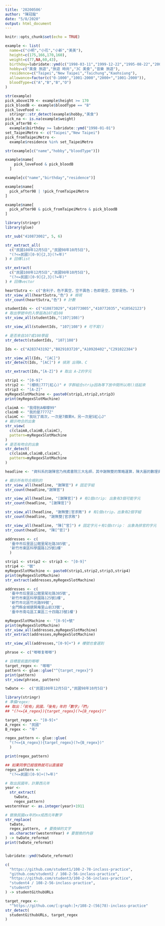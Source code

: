```yaml
---
title: '20200506'
author: "陳冠龍"
date: "5/8/2020"
output: html_document
---
```


```r
knitr::opts_chunk$set(echo = TRUE)
```

```r
example <- list(
  name=c("小明","小花","小新","美美"),
  height=c(175,166,170,160),
  weight=c(77,NA,60,43),
  birthday=lubridate::ymd(c("1998-03-11","1999-12-22","1995-08-22","2001-10-10")),
  hobby=c("美食 旅遊","旅遊 時尚","3C 美食","音樂 旅遊"),
  residence=c("Taipei","New Taipei","Taichung","Kaohsiung"),
  allowance=factor(c("0-1000","1001-2000","2000+","1001-2000")),
  bloodType=c("A","B","B","O")
)
```

```r
str(example)
pick_above170 <- example$height >= 170
pick_bloodB <- example$bloodType == "B"
pick_loveFood <- 
  stringr::str_detect(example$hobby,"美食")
pick_na <- is.na(example$weight)
pick_after98 <- 
  example$birthday >= lubridate::ymd("1998-01-01")
set_TaipeiMetro <- c("Taipei","New Taipei")
pick_fromTaipeiMetro <- 
  example$residence %in% set_TaipeiMetro
```

```r
str(example[c("name","hobby","bloodType")])

example$name[
    pick_loveFood & pick_bloodB
  ]
```

```r
example[c("name","birthday","residence")]

example$name[
  pick_after98 | !pick_fromTaipeiMetro
]
```

```r
example$name[
  pick_after98 & pick_fromTaipeiMetro & pick_bloodB
]
```

```r
library(stringr)
library(glue)
```

```r
str_sub("410873002", 5, 6)
```

```r
str_extract_all(
  c("民國108年12月5日","民國98年10月5日"),
  "(?<=民國)[0-9]{2,3}(?=年)"
) # 回傳list 

str_extract(
  c("民國108年12月5日","民國98年10月5日"),
  "(?<=民國)[0-9]{2,3}(?=年)"
) # 回傳vector 
```

```r
heartSutra <- c("舍利子，色不異空，空不異色；色即是空，空即是色。")
str_view_all(heartSutra,"色") # 檢視
str_count(heartSutra,"色") # 計數
```

```r
studentIds <- c("410873029","410773005","410772035","410562123")
# 取出學號中的入學屆為107或108
str_view_all(studentIds,"(107|108)")

str_view_all(studentIds, "107|108") # 可不寫()

# 是否來自107或108學屆
str_detect(studentIds, "107|108")
```

```r
Ids <- c("A283743192","B829103720","A10920402","C291022384")

str_view_all(Ids, "[AC]")
str_detect(Ids, "[AC]") # 偵測 出現A、C

str_extract(Ids,"[A-Z]") # 取出 A-Z的字元
```

```r
strip1 <- "[0-9]"
strip2 <- "(櫻桃|777|紅心)" # 字群組合strip因為等下放中間所以用()括起來
strip3 <- "[A-Z]"
myRegexSlotMachine <- paste0(strip1,strip2,strip3)
print(myRegexSlotMachine)
```

```r
claimA <- "我得到A檸檬99"
claimB <- "我的是7777Z"
claimC <- "我玩了兩次，一次是7蘋果H，另一次是5紅心J"
# 顯示吻合的出象
str_view(
  c(claimA,claimB,claimC),
  pattern=myRegexSlotMachine
)
# 是否有吻合的出象
str_detect(
  c(claimA,claimB,claimC),
  pattern=myRegexSlotMachine
)
```

```r
headline <- "資科系的謝陳官乃飛鳶書院三大名師，其中謝無雙的策略運算，陳大器的數理資科學，及官求敗的運算成本更是打通演算思維任督二脈的三大好課。書院目前有陳一、陳二、陳三四這三名學生。"
```

```r
# 顯示所有符合規則的
str_view_all(headline, "謝陳官") # 固定字組
str_count(headline,"謝陳官")

str_view_all(headline, "[謝陳官]") # 有1個strip: 出象有3個可能字元 
str_count(headline, "[謝陳官]")

str_view_all(headline, "謝無雙|官求敗") # 有1個strip，出象有2個字組 
str_count(headline, "謝無雙|官求敗")

str_view_all(headline, "陳[^官]") # 固定字元＋有1個strip： 出象為排官的字元
str_count(headline, "陳[^官]")
```

```r
addresses <- c(
  '臺中市后里區公館里尾社路385號',
  '新竹市東區科學園路125號1樓'
  )
```

```r
strip1 <- strip2 <- strip3 <- "[0-9]"
strip4 <- "號"
myRegexSlotMachine <- paste0(strip1,strip2,strip3,strip4)
print(myRegexSlotMachine)
str_extract(addresses,myRegexSlotMachine)
```

```r
addresses <- c(
  '臺中市后里區公館里尾社路385號',
  '新竹市東區科學園路125號1樓',
  '新竹市北區竹光路99號',
  '金門縣金城鎮賢庵里山前33號',
  '臺中市南屯區工業區二十四路23號1樓')
```

```r
myRegexSlotMachine <- "[0-9]+號"
print(myRegexSlotMachine)
str_view_all(addresses,myRegexSlotMachine)
str_extract(addresses,myRegexSlotMachine)

str_view_all(addresses,"[0-9]+") # 樓號也會選到
```

```r
phrase <- c("唧唧复唧唧")
```

```r
# 目標是前面的唧唧
target_regex <- "唧唧"
pattern <- glue::glue("^{target_regex}")
print(pattern)
str_view(phrase, pattern) 
```

```r
twDate <-  c("民國108年12月5日","民國98年10月5日")

library(stringr)
# 準備regex: 
## 取出：「前有」民國，「後有」年的「數字」「們」
## "(?<={A_regex}){target_regex}(?={B_regex})"

target_regex <- "[0-9]+"
A_regex <- "民國"
B_regex <- "年"

regex_pattern <- glue::glue(
  "(?<={A_regex}){target_regex}(?={B_regex})"
  )

print(regex_pattern)

## 如果同學已經很熟就可以直接寫
regex_pattern <-
  "(?<=民國)[0-9]+(?=年)"

# 取出民國年，計算西元年
year <- 
  str_extract(
    twDate,
    regex_pattern)
westernYear <- as.integer(year)+1911

# 替換民國xx年的xx成西元年數字
str_replace(
  twDate,
  regex_pattern,  # 要換掉的文字
  as.character(westernYear) # 要替換的內容
) -> twDate_reformat
print(twDate_reformat)


lubridate::ymd(twDate_reformat)
```

```r
c(
  "https://github.com/student1/108-2-78-inclass-practice", 
  "github.com/student2 / 108-2-56-inclass-practice", 
  "https://github.com/student3/108-2-56-inclass-practice",
  "student4 / 108-2-56-inclass-practice",
  "student5"
) -> studentGithubURLs
```

```r
target_regex <- 
  "^https://github.com/[:graph:]+/108-2-(56|78)-inclass-practice"
str_detect(
  studentGithubURLs, target_regex
)
```




